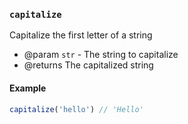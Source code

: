 ### `capitalize`

Capitalize the first letter of a string

- @param `str` - The string to capitalize
- @returns The capitalized string

#### Example

```ts
capitalize('hello') // 'Hello'
```

